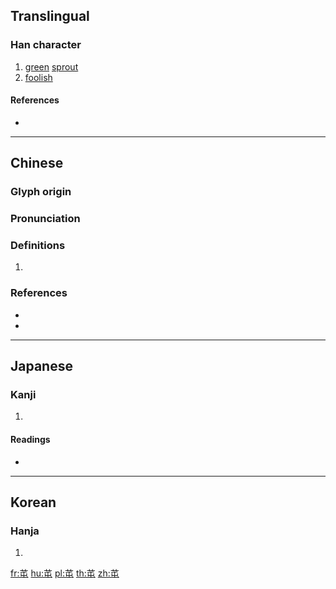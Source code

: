 {{character info/new}}
==Translingual==

===Han character===
{{Han char|rn=140|rad=艸|as=04|sn=10|four=44714|canj=TPU|ids=⿱艹屯}}

# [[green]] [[sprout]]
# [[foolish]]

====References====
* {{Han ref|kx=1019.100|dkj=30695|dj=1477.010|hdz=53179.150|uh=829A|ud=33434|bh=CDB5|bd=52661}}

----

==Chinese==
{{zh-forms}}

===Glyph origin===
{{Han etym}}

===Pronunciation===
{{zh-pron
|m=tún
|c=ceon1,tyun4,teon1
|mn=thun/tûn
|mc=y
|oc=y
|cat=n,a
}}

===Definitions===
{{zh-hanzi}}

# {{rfdef|zh}}

===References===
* {{R:twedu|B03795}}
* {{R:yue:mfccd}}


----

==Japanese==

===Kanji===
{{ja-kanji|grade=|rs=艸04}}

# {{defn|lang=ja|sort=艸04}}

====Readings====
* {{ja-readings|on=[[とん]] (ton), [[どん]] (don), [[ちゅん]] (chun)|kun=|nanori=}}

----

==Korean==

===Hanja===
{{ko-hanja|hangeul=둔|eumhun=|rv=dun|mr=tun|y=twun}}

# {{defn|lang=ko|sort=艸04}}

[[fr:芚]]
[[hu:芚]]
[[pl:芚]]
[[th:芚]]
[[zh:芚]]